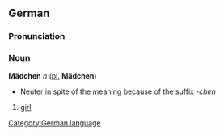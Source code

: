 ==German==
===Pronunciation===
{{IPA|[ˈmɛːtçən]}}
===Noun===
'''Mädchen''' ''n'' ([[plural|pl.]] '''Mädchen''')
*Neuter in spite of the meaning because of the suffix ''-chen''
#[[girl]]

[[Category:German language]]